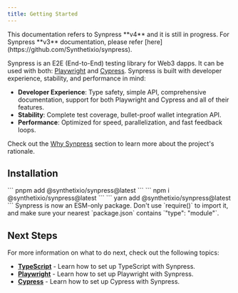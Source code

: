 ```yaml
---
title: Getting Started
---
```


<Warning>
This documentation refers to Synpress **v4** and it is still in progress. For Synpress **v3** documentation, please refer [here](https://github.com/Synthetixio/synpress).
</Warning>

Synpress is an E2E (End-to-End) testing library for Web3 dapps. It can be used with
both: [Playwright](https://playwright.dev/) and [Cypress](https://www.cypress.io/).
Synpress is built with developer experience, stability, and performance in mind:

- **Developer Experience**: Type safety, simple API, comprehensive documentation, support for both Playwright and
  Cypress and all of their features.
- **Stability**: Complete test coverage, bullet-proof wallet integration API.
- **Performance**: Optimized for speed, parallelization, and fast feedback loops.

Check out the [Why Synpress](./introduction) section to learn more about the project's rationale.


## Installation

<Tabs>
  <Tab title="pnpm">
    ```
    pnpm add @synthetixio/synpress@latest
    ```
  </Tab>
  <Tab title="npm">
    ```
    npm i @synthetixio/synpress@latest
    ```
  </Tab>
  <Tab title="yarn">
    ```
    yarn add @synthetixio/synpress@latest
    ```
  </Tab>
</Tabs>

<Tip>
Synpress is now an ESM-only package. Don't use `require()` to import it, and make sure your nearest `package.json`
contains `"type": "module"`.
</Tip>


## Next Steps

For more information on what to do next, check out the following topics:

- [**TypeScript**](./typescript) - Learn how to set up TypeScript with Synpress.
- [**Playwright**](./setup-playwright) - Learn how to set up Playwright with Synpress.
- [**Cypress**](./setup-cypress) - Learn how to set up Cypress with Synpress.


